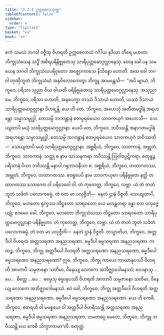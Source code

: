 ```yaml
---
title: "3.2.4 ဥက္ကစေလသုတ္တ"
tableOfContents: false
sidebar:
  order: 4
type: "tipitaka"
basket: "su"
book: "sn"
---
```



<DynamicBreadcrumb />

<Division number="380" book="sn" e="ch" v="18" p="335">

<Paragraph number="830" book="sn">
ဧကံ သမယံ ဘဂဝါ ဝဇ္ဇီသု ဝိဟရတိ ဥက္ကစေလာယံ ဂင်္ဂါယ နဒိယာ တီရေ မဟတာ ဘိက္ခုသံဃေန သဒ္ဓိံ အစိရပရိနိဗ္ဗုတေသု သာရိပုတ္တမောဂ္ဂလ္လာနေသု. တေန ခေါ ပန သမယေန ဘဂဝါ ဘိက္ခုသံဃပရိဝုတော အဇ္ဈောကာသေ နိသိန္နော ဟောတိ.
</Paragraph>

<Paragraph number="831" book="sn">
အထ ခေါ ဘဂဝါ တုဏှီဘူတံ ဘိက္ခုသံဃံ အနုဝိလောကေတွာ ဘိက္ခူ အာမန္တေသိ—  “အပိ မျာယံ, ဘိက္ခဝေ, ပရိသာ သုညာ ဝိယ ခါယတိ ပရိနိဗ္ဗုတေသု သာရိပုတ္တမောဂ္ဂလ္လာနေသု. အသုညာ မေ, ဘိက္ခဝေ, ပရိသာ ဟောတိ, အနပေက္ခာ တဿံ ဒိသာယံ ဟောတိ, ယဿံ ဒိသာယံ သာရိပုတ္တမောဂ္ဂလ္လာနာ ဝိဟရန္တိ. ယေ ဟိ တေ, ဘိက္ခဝေ, အဟေသုံ အတီတမဒ္ဓါနံ အရဟန္တော သမ္မာသမ္ဗုဒ္ဓါ, တေသမ္ပိ ဘဂဝန္တာနံ ဧတပ္ပရမံယေဝ သာဝကယုဂံ အဟောသိ—  သေယျထာပိ မယှံ သာရိပုတ္တမောဂ္ဂလ္လာနာ. ယေပိ တေ, ဘိက္ခဝေ, ဘဝိဿန္တိ အနာဂတမဒ္ဓါနံ အရဟန္တော သမ္မာသမ္ဗုဒ္ဓါ, တေသမ္ပိ ဘဂဝန္တာနံ ဧတပ္ပရမံယေဝ သာဝကယုဂံ ဘဝိဿတိ—  သေယျထာပိ မယှံ သာရိပုတ္တမောဂ္ဂလ္လာနာ. အစ္ဆရိယံ, ဘိက္ခဝေ, သာဝကာနံ, အဗ္ဘုတံ, ဘိက္ခဝေ, သာဝကာနံ. သတ္ထု စ နာမ သာသနကရာ ဘဝိဿန္တိ ဩဝါဒပ္ပဋိကရာ, စတုန္နဉ္စ ပရိသာနံ ပိယာ ဘဝိဿန္တိ မနာပါ ဂရုဘာဝနီယာ စ. အစ္ဆရိယံ, ဘိက္ခဝေ, တထာဂတဿ, အဗ္ဘုတံ, ဘိက္ခဝေ, တထာဂတဿ. ဧဝရူပေပိ နာမ သာဝကယုဂေ ပရိနိဗ္ဗုတေ နတ္ထိ တထာဂတဿ သောကော ဝါ ပရိဒေဝေါ ဝါ. တံ ကုတေတ္ထ, ဘိက္ခဝေ, လဗ္ဘာ. ယံ တံ ဇာတံ ဘူတံ သင်္ခတံ ပလောကဓမ္မံ, တံ ဝတ မာ ပလုဇ္ဇီတိ—  နေတံ ဌာနံ ဝိဇ္ဇတိ. သေယျထာပိ, ဘိက္ခဝေ, မဟတော ရုက္ခဿ တိဋ္ဌတော သာရဝတော ယေ မဟန္တတရာ ခန္ဓာ တေ ပလုဇ္ဇေယျုံ; ဧဝမေဝ ခေါ, ဘိက္ခဝေ, မဟတော ဘိက္ခုသံဃဿ တိဋ္ဌတော သာရဝတော သာရိပုတ္တမောဂ္ဂလ္လာနာ ပရိနိဗ္ဗုတာ. တံ ကုတေတ္ထ, ဘိက္ခဝေ, လဗ္ဘာ. ယံ တံ ဇာတံ ဘူတံ သင်္ခတံ ပလောကဓမ္မံ, တံ ဝတ မာ ပလုဇ္ဇီတိ—  နေတံ ဌာနံ ဝိဇ္ဇတိ. တသ္မာတိဟ, ဘိက္ခဝေ, အတ္တဒီပါ ဝိဟရထ အတ္တသရဏာ အနညသရဏာ, ဓမ္မဒီပါ ဓမ္မသရဏာ အနညသရဏာ.
</Paragraph>

<Paragraph number="832" book="sn">
ကထဉ္စ, ဘိက္ခဝေ, ဘိက္ခု အတ္တဒီပေါ ဝိဟရတိ အတ္တသရဏော အနညသရဏော, ဓမ္မဒီပေါ ဓမ္မသရဏော အနညသရဏော? ဣဓ, ဘိက္ခဝေ, ဘိက္ခု ကာယေ ကာယာနုပဿီ ဝိဟရတိ အာတာပီ သမ္ပဇာနော သတိမာ, ဝိနေယျ လောကေ အဘိဇ္ဈာဒေါမနဿံ; ဝေဒနာသု …ပေ…  စိတ္တေ …ပေ…  ဓမ္မေသု ဓမ္မာနုပဿီ ဝိဟရတိ အာတာပီ သမ္ပဇာနော သတိမာ, ဝိနေယျ လောကေ အဘိဇ္ဈာဒေါမနဿံ. ဧဝံ ခေါ, ဘိက္ခဝေ, ဘိက္ခု အတ္တဒီပေါ ဝိဟရတိ အတ္တသရဏော အနညသရဏော, ဓမ္မဒီပေါ ဓမ္မသရဏော အနညသရဏော. ယေ ဟိ ကေစိ, ဘိက္ခဝေ, ဧတရဟိ ဝါ မမစ္စယေ ဝါ အတ္တဒီပါ ဝိဟရိဿန္တိ အတ္တသရဏာ အနညသရဏာ, ဓမ္မဒီပါ ဓမ္မသရဏာ အနညသရဏာ; တမတဂ္ဂေ မေတေ, ဘိက္ခဝေ, ဘိက္ခူ ဘဝိဿန္တိ ယေ ကေစိ သိက္ခာကာမာ”တိ.

</Paragraph>
</Division>

<Paragraph number="833" type="center" book="sn">
စတုတ္ထံ.
</Paragraph>